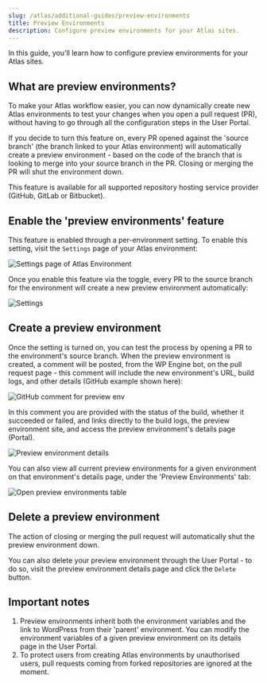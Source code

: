 ```yaml
---
slug: /atlas/additional-guides/preview-environments
title: Preview Environments
description: Configure preview environments for your Atlas sites.
---
```


In this guide, you'll learn how to configure preview environments for your Atlas sites. 

## What are preview environments?
To make your Atlas workflow easier, you can now dynamically create new Atlas environments to test your changes when you open a pull request (PR), without having to go through all the configuration steps in the User Portal.

If you decide to turn this feature on, every PR opened against the 'source branch' (the branch linked to your Atlas environment) will automatically create a preview environment - based on the code of the branch that is looking to merge into your source branch in the PR. Closing or merging the PR will shut the environment down.

This feature is available for all supported repository hosting service provider (GitHub, GitLab or Bitbucket).


## Enable the 'preview environments' feature
This feature is enabled through a per-environment setting. To enable this setting, visit the `Settings` page of your Atlas environment:

![Settings page of Atlas Environment](./assets/img/preview-environments/settings.png)

Once you enable this feature via the toggle, every PR to the source branch for the environment will create a new preview environment automatically:

![Settings](./assets/img/preview-environments/toggle.png)


## Create a preview environment
Once the setting is turned on, you can test the process by opening a PR to the environment's source branch. When the preview environment is created, a comment will be posted, from the WP Engine bot, on the pull request page - this comment will include the new environment's URL, build logs, and other details (GitHub example shown here):

![GitHub comment for preview env](./assets/img/preview-environments/pr.png)

In this comment you are provided with the status of the build, whether it succeeded or failed, and links directly to the build logs, the preview environment site, and access the preview environment's details page (Portal).

![Preview environment details](./assets/img/preview-environments/env-details.png)

You can also view all current preview environments for a given environment on that environment's details page, under the 'Preview Environments' tab:

![Open preview environments table](./assets/img/preview-environments/preview-env-table.png)


## Delete a preview environment
The action of closing or merging the pull request will automatically shut the preview environment down.

You can also delete your preview environment through the User Portal - to do so, visit the preview environment details page and click the `Delete` button.

## Important notes
1. Preview environments inherit both the environment variables and the link to WordPress from their 'parent' environment. You can modify the environment variables of a given preview environment on its details page in the User Portal.
2. To protect users from creating Atlas environments by unauthorised users, pull requests coming from forked repositories are ignored at the moment.
